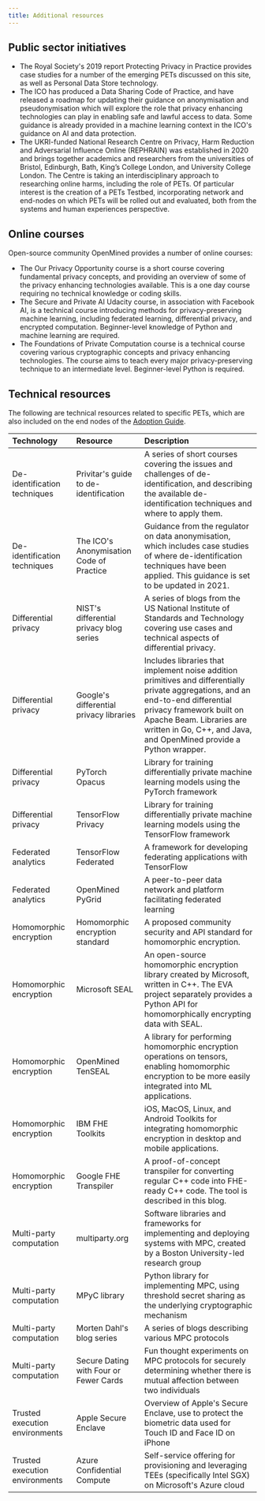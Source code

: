```yaml
---
title: Additional resources
---
```



<CookieBanner />

## Public sector initiatives

- The Royal Society's 2019 report <OutboundLink href="https://royalsociety.org/topics-policy/projects/privacy-enhancing-technologies/">Protecting Privacy in Practice</OutboundLink> provides case studies for a number of the emerging PETs discussed on this site, as well as Personal Data Store technology.
- The ICO has produced a <OutboundLink href="https://ico.org.uk/for-organisations/data-sharing-information-hub/">Data Sharing Code of Practice</OutboundLink>, and have released a <OutboundLink href="https://ico.org.uk/about-the-ico/news-and-events/blog-building-on-the-data-sharing-code-our-plans-for-updating-our-anonymisation-guidance/">roadmap</OutboundLink> for updating their guidance on anonymisation and pseudonymisation which will explore the role that privacy enhancing technologies can play in enabling safe and lawful access to data. Some guidance is already provided in a machine learning context in the ICO's <OutboundLink href="https://ico.org.uk/for-organisations/guide-to-data-protection/key-data-protection-themes/guidance-on-ai-and-data-protection/how-should-we-assess-security-and-data-minimisation-in-ai/#whatdataminimisation">guidance on AI and data protection</OutboundLink>.
- The UKRI-funded <OutboundLink href="https://www.rephrain.ac.uk/">National Research Centre on Privacy, Harm Reduction and Adversarial Influence Online</OutboundLink> (REPHRAIN) was established in 2020 and brings together academics and researchers from the universities of Bristol, Edinburgh, Bath, King’s College London, and University College London. The Centre is taking an interdisciplinary approach to researching online harms, including the role of PETs. Of particular interest is the creation of a <OutboundLink href="https://www.rephrain.ac.uk/rephrain-toolbox/">PETs Testbed</OutboundLink>, incorporating network and end-nodes on which PETs will be rolled out and evaluated, both from the systems and human experiences perspective.

## Online courses

Open-source community <OutboundLink href="https://www.openmined.org/">OpenMined</OutboundLink> provides a number of online courses:

- The <OutboundLink href="https://courses.openmined.org/courses/our-privacy-opportunity">Our Privacy Opportunity</OutboundLink> course is a short course covering fundamental privacy concepts, and providing an overview of some of the privacy enhancing technologies available. This is a one day course requiring no technical knowledge or coding skills.
- The <OutboundLink href="https://www.udacity.com/course/secure-and-private-ai--ud185">Secure and Private AI</OutboundLink> Udacity course, in association with Facebook AI, is a technical course introducing methods for privacy-preserving machine learning, including federated learning, differential privacy, and encrypted computation. Beginner-level knowledge of Python and machine learning are required.
- The <OutboundLink href="https://courses.openmined.org/courses/foundations-of-private-computation">Foundations of Private Computation</OutboundLink> course is a technical course covering various cryptographic concepts and privacy enhancing technologies. The course aims to teach every major privacy-preserving technique to an intermediate level. Beginner-level Python is required.

## Technical resources

The following are technical resources related to specific PETs, which are also included on the end nodes of the [Adoption Guide](/pets-adoption-guide).

| Technology                     | Resource                                                                                                                                                                                     | Description                                                                                                                                                                                                                                                                                                                                                                          |
| :----------------------------- | :------------------------------------------------------------------------------------------------------------------------------------------------------------------------------------------- | :----------------------------------------------------------------------------------------------------------------------------------------------------------------------------------------------------------------------------------------------------------------------------------------------------------------------------------------------------------------------------------- |
| De-identification techniques   | <OutboundLink href="https://www.privitar.com/resources/deidentification-guide/">Privitar's guide to de-identification</OutboundLink>                                                         | A series of short courses covering the issues and challenges of de-identification, and describing the available de-identification techniques and where to apply them.                                                                                                                                                                                                                |
| De-identification techniques   | <OutboundLink href="https://ico.org.uk/media/1061/anonymisation-code.pdf">The ICO's Anonymisation Code of Practice</OutboundLink>                                                            | Guidance from the regulator on data anonymisation, which includes case studies of where de-identification techniques have been applied. This guidance is <OutboundLink href="https://ico.org.uk/about-the-ico/news-and-events/news-and-blogs/2021/03/building-on-the-data-sharing-code-our-plans-for-updating-our-anonymisation-guidance/">set to be updated in 2021</OutboundLink>. |
| Differential privacy           | <OutboundLink href="https://www.nist.gov/itl/applied-cybersecurity/privacy-engineering/collaboration-space/focus-areas/de-id/dp-blog">NIST's differential privacy blog series</OutboundLink> | A series of blogs from the US National Institute of Standards and Technology covering use cases and technical aspects of differential privacy.                                                                                                                                                                                                                                       |
| Differential privacy           | <OutboundLink href="https://github.com/google/differential-privacy">Google's differential privacy libraries</OutboundLink>                                                                   | Includes libraries that implement noise addition primitives and differentially private aggregations, and an end-to-end differential privacy framework built on Apache Beam. Libraries are written in Go, C++, and Java, and OpenMined provide a <OutboundLink href="https://github.com/OpenMined/PyDP">Python wrapper</OutboundLink>.                                                |
| Differential privacy           | <OutboundLink href="https://opacus.ai/">PyTorch Opacus</OutboundLink>                                                                                                                        | Library for training differentially private machine learning models using the PyTorch framework                                                                                                                                                                                                                                                                                      |
| Differential privacy           | <OutboundLink href="https://github.com/tensorflow/privacy">TensorFlow Privacy</OutboundLink>                                                                                                 | Library for training differentially private machine learning models using the TensorFlow framework                                                                                                                                                                                                                                                                                   |
| Federated analytics            | <OutboundLink href="https://www.tensorflow.org/federated">TensorFlow Federated</OutboundLink>                                                                                                | A framework for developing federating applications with TensorFlow                                                                                                                                                                                                                                                                                                                   |
| Federated analytics            | <OutboundLink href="https://github.com/OpenMined/PyGrid">OpenMined PyGrid</OutboundLink>                                                                                                     | A peer-to-peer data network and platform facilitating federated learning                                                                                                                                                                                                                                                                                                             |
| Homomorphic encryption         | <OutboundLink href="https://homomorphicencryption.org/standard">Homomorphic encryption standard</OutboundLink>                                                                               | A proposed community security and API standard for homomorphic encryption.                                                                                                                                                                                                                                                                                                           |
| Homomorphic encryption         | <OutboundLink href="https://github.com/Microsoft/SEAL">Microsoft SEAL</OutboundLink>                                                                                                         | An open-source homomorphic encryption library created by Microsoft, written in C++. The <OutboundLink href="https://github.com/Microsoft/EVA">EVA project</OutboundLink> separately provides a Python API for homomorphically encrypting data with SEAL.                                                                                                                             |
| Homomorphic encryption         | <OutboundLink href="https://github.com/OpenMined/TenSEAL">OpenMined TenSEAL</OutboundLink>                                                                                                   | A library for performing homomorphic encryption operations on tensors, enabling homomorphic encryption to be more easily integrated into ML applications.                                                                                                                                                                                                                            |
| Homomorphic encryption         | <OutboundLink href="https://fhe-website.mybluemix.net">IBM FHE Toolkits</OutboundLink>                                                                                                       | iOS, MacOS, Linux, and Android Toolkits for integrating homomorphic encryption in desktop and mobile applications.                                                                                                                                                                                                                                                                   |
| Homomorphic encryption         | <OutboundLink href="https://github.com/google/fully-homomorphic-encryption">Google FHE Transpiler</OutboundLink>                                                                             | A proof-of-concept transpiler for converting regular C++ code into FHE-ready C++ code. The tool is described in <OutboundLink href="https://developers.googleblog.com/2021/06/our-latest-updates-on-fully-homomorphic-encryption.html">this blog</OutboundLink>.                                                                                                                     |
| Multi-party computation        | <OutboundLink href="https://multiparty.org/">multiparty.org</OutboundLink>                                                                                                                   | Software libraries and frameworks for implementing and deploying systems with MPC, created by a Boston University-led research group                                                                                                                                                                                                                                                 |
| Multi-party computation        | <OutboundLink href="https://github.com/lschoe/mpyc">MPyC library</OutboundLink>                                                                                                              | Python library for implementing MPC, using threshold secret sharing as the underlying cryptographic mechanism                                                                                                                                                                                                                                                                        |
| Multi-party computation        | <OutboundLink href="https://mortendahl.github.io/">Morten Dahl's blog series</OutboundLink>                                                                                                  | A series of blogs describing various MPC protocols                                                                                                                                                                                                                                                                                                                                   |
| Multi-party computation        | <OutboundLink href="https://eprint.iacr.org/2015/1031.pdf">Secure Dating with Four or Fewer Cards</OutboundLink>                                                                             | Fun thought experiments on MPC protocols for securely determining whether there is mutual affection between two individuals                                                                                                                                                                                                                                                          |
| Trusted execution environments | <OutboundLink href="https://support.apple.com/en-gb/guide/security/sec59b0b31ff/web">Apple Secure Enclave</OutboundLink>                                                                     | Overview of Apple's Secure Enclave, use to protect the biometric data used for Touch ID and Face ID on iPhone                                                                                                                                                                                                                                                                        |
| Trusted execution environments | <OutboundLink href="https://azure.microsoft.com/en-us/solutions/confidential-compute/">Azure Confidential Compute</OutboundLink>                                                             | Self-service offering for provisioning and leveraging TEEs (specifically Intel SGX) on Microsoft's Azure cloud                                                                                                                                                                                                                                                                       |

<License />
